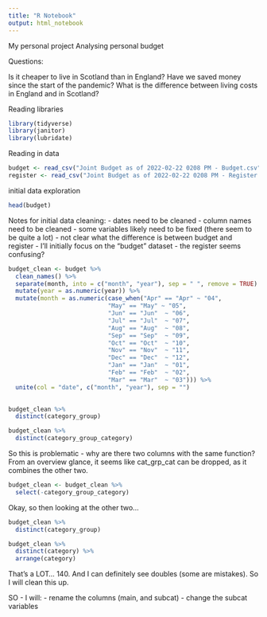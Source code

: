 ```yaml
---
title: "R Notebook"
output: html_notebook
---
```


My personal project
Analysing personal budget

Questions:

Is it cheaper to live in Scotland than in England?
Have we saved money since the start of the pandemic?
What is the difference between living costs in England and in Scotland?

Reading libraries
```r
library(tidyverse)
library(janitor)
library(lubridate)
```

Reading in data
```r
budget <- read_csv("Joint Budget as of 2022-02-22 0208 PM - Budget.csv")
register <- read_csv("Joint Budget as of 2022-02-22 0208 PM - Register.csv")
```

initial data exploration
```r
head(budget)
```

Notes for initial data cleaning:
- dates need to be cleaned
- column names need to be cleaned
- some variables likely need to be fixed (there seem to be quite a lot)
- not clear what the difference is between budget and register
- I'll initially focus on the "budget" dataset - the register seems confusing?

```r
budget_clean <- budget %>%
  clean_names() %>%
  separate(month, into = c("month", "year"), sep = " ", remove = TRUE) %>%
  mutate(year = as.numeric(year)) %>%
  mutate(month = as.numeric(case_when("Apr" == "Apr" ~ "04",
                            "May" == "May" ~ "05",
                            "Jun" == "Jun"  ~ "06",
                            "Jul" == "Jul"  ~ "07",
                            "Aug" == "Aug"  ~ "08",
                            "Sep" == "Sep"  ~ "09",
                            "Oct" == "Oct"  ~ "10",
                            "Nov" == "Nov"  ~ "11",
                            "Dec" == "Dec"  ~ "12",
                            "Jan" == "Jan"  ~ "01",
                            "Feb" == "Feb"  ~ "02",
                            "Mar" == "Mar"  ~ "03"))) %>%
  unite(col = "date", c("month", "year"), sep = "")
  
```

```r
budget_clean %>%
  distinct(category_group)
```

```r
budget_clean %>%
  distinct(category_group_category)
```
So this is problematic - why are there two columns with the same function? From an overview glance, it seems like cat_grp_cat can be dropped, as it combines the other two.


```r
budget_clean <- budget_clean %>%
  select(-category_group_category)
```

Okay, so then looking at the other two...

```r
budget_clean %>%
  distinct(category_group)
```

```r
budget_clean %>%
  distinct(category) %>%
  arrange(category)
```
That's a LOT... 140. And I can definitely see doubles (some are mistakes). So I will clean this up.

SO - I will:
- rename the columns (main, and subcat)
- change the subcat variables




